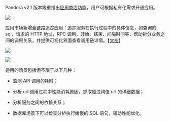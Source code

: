 Pandora v2.1 版本隆重推出[应用商店功能](https://portal.qiniu.com/insight/apps)，用户可根据私有化需求开通应用。

![](https://pandora-kibana.qiniu.com/appstore.png)


应用市场新增全链路追踪应用：追踪服务在执行过程中的具体信息，如查询的 sql，请求的 HTTP 地址，RPC 调用，开始、结束、间隔时间等，帮助拆分业务之间的调用关系，并提供可视化界面查看调用链详情。【[文档](/insight/manual/5054/all-link-track-profile)】

![](https://pandora-kibana.qiniu.com/trace1.png)

![](https://pandora-kibana.qiniu.com/trace2.png)

适用的场景包括但不限于以下几种：

* 监测 API 调用的耗时；

* 分析 url 调用过程中性能消耗原因，抓取超过阈值 url 的详细数据；

* 分析服务之间的依赖关系；

* 数据库场景下可以检查分析执行缓慢的 SQL 语句，辅助性能优化。

